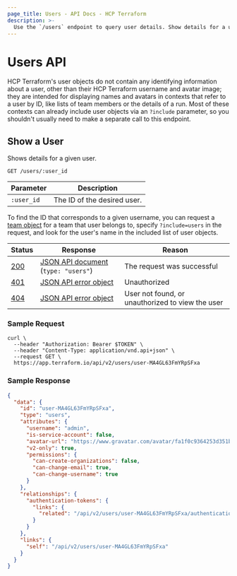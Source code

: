 ```yaml
---
page_title: Users - API Docs - HCP Terraform
description: >-
  Use the `/users` endpoint to query user details. Show details for a user using the HTTP API.
---
```


[200]: https://developer.mozilla.org/en-US/docs/Web/HTTP/Status/200

[201]: https://developer.mozilla.org/en-US/docs/Web/HTTP/Status/201

[202]: https://developer.mozilla.org/en-US/docs/Web/HTTP/Status/202

[204]: https://developer.mozilla.org/en-US/docs/Web/HTTP/Status/204

[400]: https://developer.mozilla.org/en-US/docs/Web/HTTP/Status/400

[401]: https://developer.mozilla.org/en-US/docs/Web/HTTP/Status/401

[403]: https://developer.mozilla.org/en-US/docs/Web/HTTP/Status/403

[404]: https://developer.mozilla.org/en-US/docs/Web/HTTP/Status/404

[409]: https://developer.mozilla.org/en-US/docs/Web/HTTP/Status/409

[412]: https://developer.mozilla.org/en-US/docs/Web/HTTP/Status/412

[422]: https://developer.mozilla.org/en-US/docs/Web/HTTP/Status/422

[429]: https://developer.mozilla.org/en-US/docs/Web/HTTP/Status/429

[500]: https://developer.mozilla.org/en-US/docs/Web/HTTP/Status/500

[504]: https://developer.mozilla.org/en-US/docs/Web/HTTP/Status/504

[JSON API document]: /terraform/cloud-docs/api-docs#json-api-documents

[JSON API error object]: https://jsonapi.org/format/#error-objects

# Users API

HCP Terraform's user objects do not contain any identifying information about a user, other than their HCP Terraform username and avatar image; they are intended for displaying names and avatars in contexts that refer to a user by ID, like lists of team members or the details of a run. Most of these contexts can already include user objects via an `?include` parameter, so you shouldn't usually need to make a separate call to this endpoint.

## Show a User

Shows details for a given user.

`GET /users/:user_id`

| Parameter  | Description                 |
| ---------- | --------------------------- |
| `:user_id` | The ID of the desired user. |

To find the ID that corresponds to a given username, you can request a [team object](/terraform/cloud-docs/api-docs/teams) for a team that user belongs to, specify `?include=users` in the request, and look for the user's name in the included list of user objects.

| Status  | Response                                | Reason                                           |
| ------- | --------------------------------------- | ------------------------------------------------ |
| [200][] | [JSON API document][] (`type: "users"`) | The request was successful                       |
| [401][] | [JSON API error object][]               | Unauthorized                                     |
| [404][] | [JSON API error object][]               | User not found, or unauthorized to view the user |

### Sample Request

```shell
curl \
  --header "Authorization: Bearer $TOKEN" \
  --header "Content-Type: application/vnd.api+json" \
  --request GET \
  https://app.terraform.io/api/v2/users/user-MA4GL63FmYRpSFxa
```

### Sample Response

```json
{
  "data": {
    "id": "user-MA4GL63FmYRpSFxa",
    "type": "users",
    "attributes": {
      "username": "admin",
      "is-service-account": false,
      "avatar-url": "https://www.gravatar.com/avatar/fa1f0c9364253d351bf1c7f5c534cd40?s=100&d=mm",
      "v2-only": true,
      "permissions": {
        "can-create-organizations": false,
        "can-change-email": true,
        "can-change-username": true
      }
    },
    "relationships": {
      "authentication-tokens": {
        "links": {
          "related": "/api/v2/users/user-MA4GL63FmYRpSFxa/authentication-tokens"
        }
      }
    },
    "links": {
      "self": "/api/v2/users/user-MA4GL63FmYRpSFxa"
    }
  }
}
```
